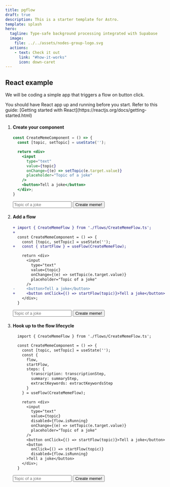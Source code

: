 ```yaml
---
title: pgflow
draft: true
description: This is a starter template for Astro.
template: splash
hero:
  tagline: Type-safe background processing integrated with Supabase
  image:
    file: ../../assets/nodes-group-logo.svg
  actions:
    - text: Check it out
      link: "#how-it-works"
      icon: down-caret
---
```



## React example

We will be coding a simple app that triggers a flow on button click.

<Aside type="tip">
You should have React app up and running before you start.
Refer to this guide: [Getting started with React](https://reactjs.org/docs/getting-started.html)
</Aside>

<Steps>

1. #### Create your component

   <CardGrid>

     ```jsx
     const CreateMemeComponent = () => {
       const [topic, setTopic] = useState('');

       return <div>
         <input
           type="text"
           value={topic}
           onChange={(e) => setTopic(e.target.value)}
           placeholder="Topic of a joke"
         />
         <button>Tell a joke</button>
       </div>;
     }
     ```

     <div>
       <input type="text" placeholder="Topic of a joke" />
       <button>Create meme!</button>
     </div>

   </CardGrid>

2. #### Add a flow

   <CardGrid>

     ```diff lang="jsx"
     + import { CreateMemeFlow } from './flows/CreateMemeFlow.ts';
     +
       const CreateMemeComponent = () => {
         const [topic, setTopic] = useState('');
     +   const { startFlow } = useFlow(CreateMemeFlow);

         return <div>
           <input
             type="text"
             value={topic}
             onChange={(e) => setTopic(e.target.value)}
             placeholder="Topic of a joke"
           />
     -     <button>Tell a joke</button>
     +     <button onClick={() => startFlow(topic)}>Tell a joke</button>
         </div>;
       }
     ```

     <div>
       <input type="text" placeholder="Topic of a joke" />
       <button>Create meme!</button>
     </div>

   </CardGrid>

3. #### Hook up to the flow lifecycle

   <CardGrid>

     ```diff lang="jsx"
       import { CreateMemeFlow } from './flows/CreateMemeFlow.ts';

       const CreateMemeComponent = () => {
         const [topic, setTopic] = useState('');
         const {
           flow,
           startFlow,
           steps: {
             transcription: transcriptionStep,
             summary: summaryStep,
             extractKeywords: extractKeywordsStep
           }
         } = useFlow(CreateMemeFlow);

         return <div>
           <input
             type="text"
             value={topic}
             disabled={flow.isRunning}
             onChange={(e) => setTopic(e.target.value)}
             placeholder="Topic of a joke"
           />
           <button onClick={() => startFlow(topic)}>Tell a joke</button>
           <button
             onClick={() => startFlow(topic)}
             disabled={flow.isRunning}
           >Tell a joke</button>
         </div>;
       }
     ```

     <div>
       <input type="text" placeholder="Topic of a joke" />
       <button>Create meme!</button>
     </div>

   </CardGrid>

 </Steps>
